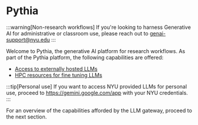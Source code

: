 # Pythia

:::warning[Non-research workflows]
If you're looking to harness Generative AI for administrative or classroom use, please reach out to genai-support@nyu.edu
:::

Welcome to Pythia, the generative AI platform for research workflows. As part of the Pythia platform, the following capabilities are offered:
- [Access to externally hosted LLMs](../01_getting_started/02_portkey.mdx)
- [HPC resources for fine tuning LLMs](../../hpc/08_ml_ai_hpc/04_llm_fine_tuning.md)

:::tip[Personal use]
If you want to access NYU provided LLMs for personal use, proceed to https://gemini.google.com/app with your NYU credentials. 
:::

For an overview of the capabilities afforded by the LLM gateway, proceed to the next section.
